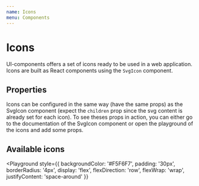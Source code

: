 ```yaml
---
name: Icons
menu: Components
---
```



# Icons

UI-components offers a set of icons ready to be used in a web application.
Icons are built as React components using the `SvgIcon` component.

## Properties

Icons can be configured in the same way (have the same props) as the SvgIcon component (expect the `children` prop since the svg content is already set for each icon).
To see theses props in action, you can either go to the documentation of the SvgIcon component or open the
playground of the icons and add some props.

<Props of={PasswordsIcon} size={30}/>

## Available icons

<Playground
  style={{
    backgroundColor: '#F5F6F7',
    padding: '30px',
    borderRadius: '4px',
    display: 'flex',
    flexDirection: 'row',
    flexWrap: 'wrap',
    justifyContent: 'space-around'
  }}
>
  <EditIcon title='translation_key' size={30}/>
  <CopyPasswordIcon size={30}/>
  <RevealIcon size={30}/>
  <HideIcon size={30}/>
  <NoNetworkIcon size={30}/>
  <SharedIcon size={30}/>
  <LoaderIcon size={30}/>
  <CaretDownIcon size={30}/>
  <CheckIcon size={30}/>
  <VaultIcon size={30}/>
  <WebIcon size={30}/>
  <GeneratorIcon size={30}/>
  <DotsIcon size={30}/>
  <SearchIcon size={30}/>
  <CloseIcon size={30}/>
  <ArrowDownIcon size={30}/>
  <RefreshIcon size={30}/>
  <ToolsIcon size={30}/>
  <ComputerIcon size={30}/>
  <PasswordChangerIcon size={30}/>
  <SecurityDashboardIcon size={30}/>
  <PasswordHistoryIcon size={30}/>
  <PasswordsIcon size={30}/>
  <InfoCircleIcon size={30}/>
  <PersonalInfoIcon size={30}/>
  <HelpIcon size={30}/>
  <MobileIcon size={30}/>
  <IdIcon size={30}/>
  <PaymentsIcon size={30}/>
  <MailIcon size={30}/>
  <HouseIcon size={30}/>
  <BuildingIcon size={30}/>
  <PhoneIcon size={30}/>
  <ShieldCheckIcon viewBox='0 0 50 50'size={30}/>
  <ShieldFlagIcon viewBox='0 0 50 50'size={30}/>
</Playground>
